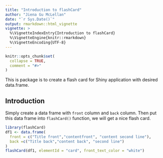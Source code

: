```yaml
---
title: "Introduction to flashCard"
author: "Jiena Gu McLellan"
date: "`r Sys.Date()`"
output: rmarkdown::html_vignette
vignette: >
  %\VignetteIndexEntry{Introduction to flashCard}
  %\VignetteEngine{knitr::rmarkdown}
  %\VignetteEncoding{UTF-8}
---
```


```r
knitr::opts_chunk$set(
  collapse = TRUE,
  comment = "#>"
)
```

This is package is to create a flash card for Shiny application with desired data.frame. 

## Introduction

Simply create a data frame with `front` column and `back` column. Then put this data frame into `flashCard()` function, we will get a nice flash card. 

```r
library(flashCard)
df1 <- data.frame(
  front = c("Title front","contentfront", "content second line"),
  back =c("Title back","content back", "second line")
)
flashCard(df1, elementId = "card", front_text_color = "white")
```

